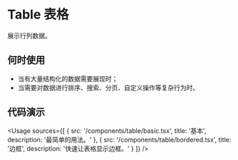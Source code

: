 
# Table 表格

展示行列数据。

## 何时使用

- 当有大量结构化的数据需要展现时；
- 当需要对数据进行排序、搜索、分页、自定义操作等复杂行为时。

## 代码演示

<Usage
  sources={[
    {
      src: '/components/table/basic.tsx',
      title: '基本',
      description: '最简单的用法。'
    },
    {
      src: '/components/table/bordered.tsx',
      title: '边框',
      description: '快速让表格显示边框。'
    }
  ]}
/>
